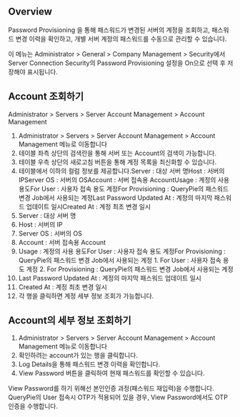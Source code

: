 ## Overview
Password Provisioning 을 통해 패스워드가 변경된 서버의 계정을 조회하고, 패스워드 변경 이력을 확인하고, 개별 서버 계정의 패스워드를 수동으로 관리할 수 있습니다.

이 메뉴는 Administrator &gt; General &gt; Company Management &gt;  Security에서  Server Connection Security의 Password Provisioning 설정을 On으로 선택 후 저장해야 표시됩니다.

## Account 조회하기
Administrator &gt; Servers &gt; Server Account Management &gt; Account Management

1. Administrator > Servers > Server Account Management > Account Management 메뉴로 이동합니다
2. 테이블 좌측 상단의 검색란을 통해 서버 또는 Account의 검색이 가능합니다.
3. 테이블 우측 상단의 새로고침 버튼을 통해 계정 목록을 최신화할 수 있습니다.
4. 테이블에서 이하의 컬럼 정보를 제공합니다.Server : 대상 서버 명Host : 서버의 IPServer OS : 서버의 OSAccount : 서버 접속용 AccountUsage : 계정의 사용 용도For User : 사용자 접속 용도 계정For Provisioning : QueryPie의 패스워드 변경 Job에서 사용되는 계정Last Password Updated At : 계정의 마지막 패스워드 업데이트 일시Created At : 계정 최초 변경 일시
  1. Server : 대상 서버 명
  2. Host : 서버의 IP
  3. Server OS : 서버의 OS
  4. Account : 서버 접속용 Account
  5. Usage : 계정의 사용 용도For User : 사용자 접속 용도 계정For Provisioning : QueryPie의 패스워드 변경 Job에서 사용되는 계정
    1. For User : 사용자 접속 용도 계정
    2. For Provisioning : QueryPie의 패스워드 변경 Job에서 사용되는 계정
  6. Last Password Updated At : 계정의 마지막 패스워드 업데이트 일시
  7. Created At : 계정 최초 변경 일시
5. 각 행을 클릭하면 계정 세부 정보 조회가 가능합니다.

## Account의 세부 정보 조회하기
1. Administrator > Servers > Server Account Management > Account Management 메뉴로 이동합니다
2. 확인하려는 account가 있는 행을 클릭합니다.
3. Log Details을 통해 패스워드 변경 이력을 확인합니다.
4. View Password 버튼을 클릭하여 현재 패스워드를 확인할 수 있습니다.

View Password를 하기 위해선 본인인증 과정(패스워드 재입력)을 수행합니다. QueryPie의 User 접속시 OTP가 적용되어 있을 경우, View Password에서도 OTP 인증을 수행합니다.
